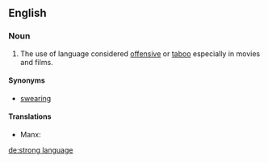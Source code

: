 ==English==

===Noun===
{{en-noun|-|sg=[[strong]] [[language]]}}

# The use of language considered [[offensive]] or [[taboo]] especially in movies and films.

====Synonyms====
* [[swearing]]

====Translations====
{{trans-top|use of language considered offensive or taboo especially in movies and films}}
* Manx: {{t-|gv|caaynt lajer|f}}
{{trans-mid}}
{{trans-bottom}}

[[de:strong language]]